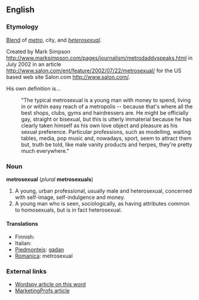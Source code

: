 ==English==
===Etymology===
[[Blend]] of ''[[metro]]'', city, and ''[[heterosexual]]''.

Created by Mark Simpson http://www.marksimpson.com/pages/journalism/metrodaddyspeaks.html in July 2002 in an article http://www.salon.com/ent/feature/2002/07/22/metrosexual/ for the US based web site Salon.com http://www.salon.com/.

His own definition is...
:"The typical metrosexual is a young man with money to spend, living in or within easy reach of a metropolis -- because that's where all the best shops, clubs, gyms and hairdressers are. He might be officially gay, straight or bisexual, but this is utterly immaterial because he has clearly taken himself as his own love object and pleasure as his sexual preference. Particular professions, such as modelling, waiting tables, media, pop music and, nowadays, sport, seem to attract them but, truth be told, like male vanity products and herpes, they're pretty much everywhere."

===Noun===
'''metrosexual''' (''plural'' '''metrosexuals''')
<!-- what is this? [[de:Metrosexualität]] -->

# A young, urban professional, usually male and heterosexual, concerned with self-image, self-indulgence and money.<!--  Might be considered gay for these attributes but generally is not.-->
# A young man who is seen, sociologically, as having attributes common to homosexuals, but is in fact heterosexual. 
====Translations====
*Finnish: 
*Italian: <!-- [[vitellone]] ''m'' This doesn't seem to be correct: see my comment on the discussion page - Paul G -->
*[[Piedmonteis]]: [[gadan]]
*[[Romanica]]: metrosexual

=== External links ===
* [http://www.wordspy.com/words/metrosexual.asp Wordspy article on this word]
* [http://www.marketingprofs.com/3/mccasland9.asp MarketingProfs article]